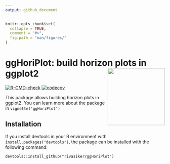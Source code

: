 ```yaml
---
output: github_document
---
```


```r
knitr::opts_chunk$set(
  collapse = TRUE,
  comment = "#>",
  fig.path = "man/figures/"
)
```

# ggHoriPlot: build horizon plots in ggplot2 <img src='man/images/sticker_ggHoriPlot.png' align="right" height="180" >


<!-- badges: start -->
[![R-CMD-check](https://github.com/rivasiker/ggHoriPlot/actions/workflows/check-standard.yaml/badge.svg)](https://github.com/rivasiker/ggHoriPlot/actions/workflows/check-standard.yaml)
[![codecov](https://codecov.io/gh/rivasiker/ggHoriPlot/branch/master/graph/badge.svg?token=8V5E63YVM2)](https://codecov.io/gh/rivasiker/ggHoriPlot)
<!-- badges: end -->

This package allows building horizon plots in ggplot2. You can learn more about the package in `vignette('ggHoriPlot')`

## Installation

If you install devtools in your R environment with `install.packages("devtools")`, the package can be installed with the following command:

```
devtools::install_github("rivasiker/ggHoriPlot")
```

